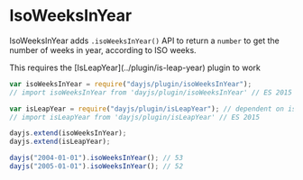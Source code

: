 
# IsoWeeksInYear

IsoWeeksInYear adds `.isoWeeksInYear()` API to return a `number` to get the number of weeks in year, according to ISO weeks.

<Callout>
  This requires the [IsLeapYear](../plugin/is-leap-year) plugin to work
</Callout>

```javascript
var isoWeeksInYear = require("dayjs/plugin/isoWeeksInYear");
// import isoWeeksInYear from 'dayjs/plugin/isoWeeksInYear' // ES 2015

var isLeapYear = require("dayjs/plugin/isLeapYear"); // dependent on isLeapYear plugin
// import isLeapYear from 'dayjs/plugin/isLeapYear' // ES 2015

dayjs.extend(isoWeeksInYear);
dayjs.extend(isLeapYear);

dayjs("2004-01-01").isoWeeksInYear(); // 53
dayjs("2005-01-01").isoWeeksInYear(); // 52
```

